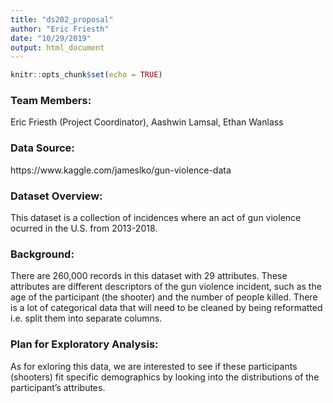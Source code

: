 ```yaml
---
title: "ds202_proposal"
author: "Eric Friesth"
date: "10/29/2019"
output: html_document
---
```


```r
knitr::opts_chunk$set(echo = TRUE)
```

### Team Members: 
Eric Friesth (Project Coordinator), Aashwin Lamsal, Ethan Wanlass

### Data Source: 
https://www.kaggle.com/jameslko/gun-violence-data 

### Dataset Overview: 
This dataset is a collection of incidences where an act of gun violence ocurred in the U.S. from 2013-2018. 

### Background: 
There are 260,000 records in this dataset with 29 attributes. These attributes are different descriptors of the gun violence incident, such as the age of the participant (the shooter) and the number of people killed. There is a lot of categorical data that will need to be cleaned by being reformatted i.e. split them into separate columns.

### Plan for Exploratory Analysis:
As for exloring this data, we are interested to see if these participants (shooters) fit specific demographics by looking into the distributions of the participant's attributes. 






